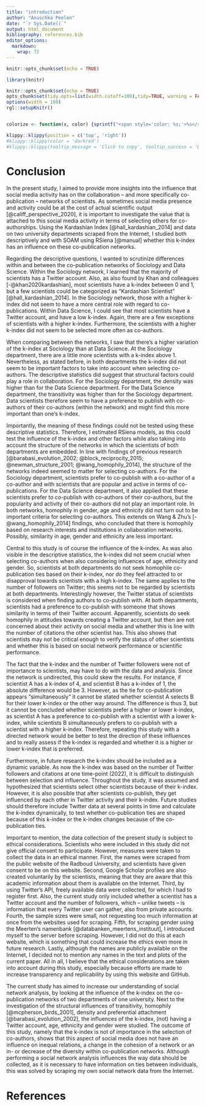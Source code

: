 ```yaml
---
title: "introduction"
author: "Anuschka Peelen"
date: "`r Sys.Date()`"
output: html_document
bibliography: references.bib
editor_options: 
  markdown: 
    wrap: 72
---
```


```r
knitr::opts_chunk$set(echo = TRUE)
```

```r
library(knitr)

knitr::opts_chunk$set(echo = TRUE)
opts_chunk$set(tidy.opts=list(width.cutoff=100),tidy=TRUE, warning = FALSE, message = FALSE,comment = "#>", cache=TRUE, class.source=c("test"), class.output=c("test2"))
options(width = 100)
rgl::setupKnitr()


colorize <- function(x, color) {sprintf("<span style='color: %s;'>%s</span>", color, x) }
```

```r
klippy::klippy(position = c('top', 'right'))
#klippy::klippy(color = 'darkred')
#klippy::klippy(tooltip_message = 'Click to copy', tooltip_success = 'Done')
```

# Conclusion

In the present study, I aimed to provide more insights into the influence that social media activity has on the collaboration – and more specifically co-publication – networks of scientists. As sometimes social media presence and activity could be at the cost of actual scientific output [@califf_perspective_2020], it is important to investigate the value that is attached to this social media activity in terms of selecting others for co-authorships. Using the Kardashian Index [@hall_kardashian_2014] and data on two university departments scraped from the Internet, I studied both descriptively and with SOAM using RSiena [@manual] whether this k-index has an influence on these co-publication networks. 

Regarding the descriptive questions, I wanted to scrutinize differences within and between the co-publication networks of Sociology and Data Science. Within the Sociology network, I learned that the majority of scientists has a Twitter account. Also, as also found by Khan and colleagues [-@khan2020kardashian], most scientists have a k-index between 0 and 1, but a few scientists could be categorized as “Kardashian Scientist” [@hall_kardashian_2014]. In the Sociology network, those with a higher k-index did not seem to have a more central role with regard to co-publications. Within Data Science, I could see that most scientists have a Twitter account, and have a low k-index. Again, there are a few exceptions of scientists with a higher k-index. Furthermore, the scientists with a higher k-index did not seem to be selected more often as co-authors. 

When comparing between the networks, I saw that there’s a higher variation of the k-index at Sociology than at Data Science. At the Sociology department, there are a little more scientists with a k-index above 1. Nevertheless, as stated before, in both departments the k-index did not seem to be important factors to take into account when selecting co-authors. The descriptive statistics did suggest that structural factors could play a role in collaboration. For the Sociology department, the density was higher than for the Data Science department. For the Data Science department, the transitivity was higher than for the Sociology department. Data scientists therefore seem to have a preference to publish with co-authors of their co-authors (within the network) and might find this more important than one’s k-index. 

Importantly, the meaning of these findings could not be tested using these descriptive statistics. Therefore, I estimated RSiena models, as this could test the influence of the k-index and other factors while also taking into account the structure of the networks in which the scientists of both departments are embedded. In line with findings of previous research [@barabasi_evolution_2002; @block_reciprocity_2015;
@newman_structure_2001; @wang_homophily_2014], the structure of the networks indeed seemed to matter for selecting co-authors. For the Sociology department, scientists prefer to co-publish with a co-author of a co-author and with scientists that are popular and active in terms of co-publications. For the Data Science department, it also applied that these scientists prefer to co-publish with co-authors of their co-authors, but the popularity and activity of their co-authors did not play an important role. In both networks, homophily in gender, age and ethnicity did not turn out to be important criteria for selecting co-authors. This extends on Wang & Zhu’s [-@wang_homophily_2014] findings, who concluded that there is homophily based on research interests and institutions in collaboration networks. Possibly, similarity in age, gender and ethnicity are less important. 

Central to this study is of course the influence of the k-index. As was also visible in the descriptive statistics, the k-index did not seem crucial when selecting co-authors when also considering influences of age, ethnicity and gender. So, scientists at both departments do not seek homophile co-publication ties based on their k-index, nor do they feel attracted to or disapproval towards scientists with a high k-index. The same applies to the number of followers on Twitter; this seems not to be regarded by scientists at both departments. Interestingly however, the Twitter status of scientists is considered when finding authors to co-publish with. At both departments, scientists had a preference to co-publish with someone that shows similarity in terms of their Twitter account. Apparently, scientists do seek homophily in attitudes towards creating a Twitter account, but then are not concerned about their activity on social media and whether this is line with the number of citations the other scientist has. This also shows that scientists may not be critical enough to verify the status of other scientists and whether this is based on social network performance or scientific performance. 

The fact that the k-index and the number of Twitter followers were not of importance to scientists, may have to do with the data and analysis. Since the network is undirected, this could skew the results. For instance, if scientist A has a k-index of 4, and scientist B has a k-index of 1, the absolute difference would be 3. However, as the tie for co-publication appears “simultaneously” it cannot be stated whether scientist A selects B for their lower k-index or the other way around. The difference is thus 3, but it cannot be concluded whether scientists prefer a higher or lower k-index, as scientist A has a preference to co-publish with a scientist with a lower k-index, while scientists B simultaneously prefers to co-publish with a scientist with a higher k-index. Therefore, repeating this study with a directed network would be better to test the direction of these influences and to really assess if the k-index is regarded and whether it is a higher or lower k-index that is preferred. 

Furthermore, in future research the k-index should be included as a dynamic variable. As now the k-index was based on the number of Twitter followers and citations at one time-point (2022), it is difficult to distinguish between selection and influence. Throughout the study, it was assumed and hypothesized that scientists select other scientists because of their k-index. However, it is also possible that after scientists co-publish, they get influenced by each other in Twitter activity and their k-index. Future studies should therefore include Twitter data at several points in time and calculate the k-index dynamically, to test whether co-publication ties are shaped because of this k-index or the k-index changes because of the co-publication ties. 

Important to mention, the data collection of the present study is subject to ethical considerations. Scientists who were included in this study did not give official consent to participate. However, measures were taken to collect the data in an ethical manner. First, the names were scraped from the public website of the Radboud University, and scientists have given consent to be on this website. Second, Google Scholar profiles are also created voluntarily by the scientists, meaning that they are aware that this academic information about them is available on the Internet. Third, by using Twitter’s API, freely available data were collected, for which I had to register first. Also, the current study only included whether a scientist has a Twitter account and the number of followers, which – unlike tweets – is information that every Twitter user can gather, also from private accounts.  Fourth, the sample sizes were small, not requesting too much information at once from the websites used for scraping. Fifth, for scraping gender using the Meerten’s namenbank [@databanken_meertens_instituut], I introduced myself to the server before scraping. However, I did not do this at each website, which is something that could increase the ethics even more in future research.  Lastly, although the names are publicly available on the Internet, I decided not to mention any names in the text and plots of the current paper. All in all, I believe that the ethical considerations are taken into account during this study, especially because efforts are made to increase transparency and replicability by using this website and GitHub. 

The current study has aimed to increase our understanding of social network analysis, by looking at the influence of the k-index on the co-publication networks of two departments of one university. Next to the investigation of the structural influences of transitivity, homophily [@mcpherson_birds_2001], density and preferential attachment [@barabasi_evolution_2002], the influences of the k-index, (not) having a Twitter account, age, ethnicity and gender were studied. The outcome of this study, namely that the k-index is not of importance in the selection of co-authors, shows that this aspect of social media does not have an influence on inequal relations, a change in the cohesion of a network or an in- or decrease of the diversity within co-publication networks. Although performing a social network analysis influences the way data should be collected, as it is necessary to have information on ties between individuals, this was solved by scraping my own social network data from the Internet. 


# References

